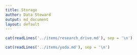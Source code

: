 ---
title: Storage
author: Data Steward
output: md_document
layout: default
---




```{r results="asis",echo = FALSE, message=F,warning=F}
cat(readLines('../items/research_drive.md'), sep = '\n')
```


```{r results="asis",echo = FALSE, message=F,warning=F}
cat(readLines('../items/yoda.md'), sep = '\n')
```